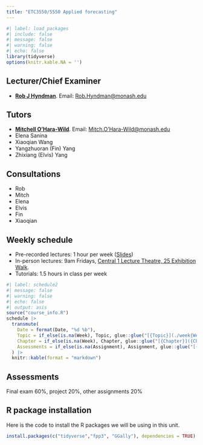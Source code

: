 ```yaml
---
title: "ETC3550/5550 Applied forecasting"
---
```


```r
#| label: load_packages
#| include: false
#| message: false
#| warning: false
#| echo: false
library(tidyverse)
options(knitr.kable.NA = '')
```

## Lecturer/Chief Examiner

* [**Rob J Hyndman**](https://robjhyndman.com). Email: [Rob.Hyndman@monash.edu](mailto:Rob.Hyndman@monash.edu)

## Tutors

* [**Mitchell O'Hara-Wild**](https://mitchelloharawild.com). Email: [Mitch.O'Hara-Wild@monash.edu](mailto:Mitch.O'Hara-Wild@monash.edu)
* Elena Sanina
* Xiaoqian Wang
* Yangzhuoran (Fin) Yang
* Zhixiang (Elvis) Yang

## Consultations

* Rob
* Mitch
* Elena
* Elvis
* Fin
* Xiaoqian

## Weekly schedule

* Pre-recorded lectures: 1 hour per week ([Slides](https://github.com/robjhyndman/fpp3_slides))
* In-person lectures: 9am Fridays, [Central 1 Lecture Theatre, 25 Exhibition Walk](https://maps.app.goo.gl/RKdmJq2tBfw8ViNT9).
* Tutorials: 1.5 hours in class per week


```r
#| label: schedule2
#| message: false
#| warning: false
#| echo: false
#| output: asis
source("course_info.R")
schedule |>
  transmute(
    Date = format(Date, "%d %b"),
    Topic = if_else(is.na(Week), Topic, glue::glue("[{Topic}](./week{Week}.html)")),
    Chapter = if_else(is.na(Week), Chapter, glue::glue("[{Chapter}]({Chapter_URL})")),
    Assessments = if_else(is.na(Assignment), Assignment, glue::glue("[{Assignment}]({File})"))
  ) |>
  knitr::kable(format = "markdown")
```

## Assessments

Final exam 60%, project 20%, other assignments 20%

## R package installation

Here is the code to install the R packages we will be using in this unit.

```r
install.packages(c("tidyverse","fpp3", "GGally"), dependencies = TRUE)
```
